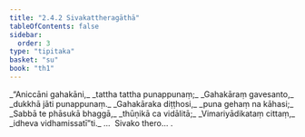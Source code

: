 ```yaml
---
title: "2.4.2 Sivakattheragāthā"
tableOfContents: false
sidebar:
  order: 3
type: "tipitaka"
basket: "su"
book: "th1"
---
```



<DynamicBreadcrumb />

<Division number="183" book="th1" bookNo="19" page="256">

<Paragraph number="373" type="verses" book="th1">
_“Aniccāni gahakāni,_  
_tattha tattha punappunaṃ;_  
_Gahakāraṃ gavesanto,_  
_dukkhā jāti punappunaṃ._  

</Paragraph>

</Division>
<Division number="184" book="th1" bookNo="19" page="256">

<Paragraph number="374" type="verses" book="th1">
_Gahakāraka diṭṭhosi,_  
_puna gehaṃ na kāhasi;_  
_Sabbā te phāsukā bhaggā,_  
_thūṇikā ca vidālitā;_  
_Vimariyādikataṃ cittaṃ,_  
_idheva vidhamissatī”ti._  


</Paragraph>
</Division>

<Paragraph number="375" type="center" book="th1">
…  Sivako thero… .
</Paragraph>